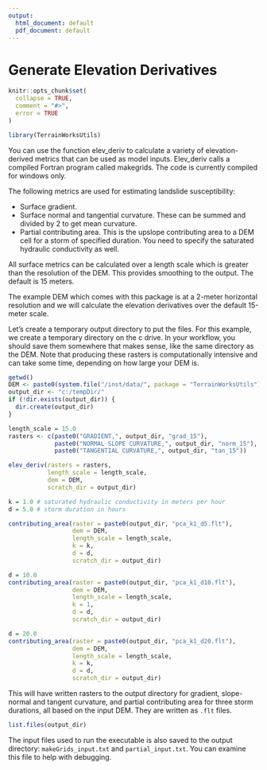 ```yaml
---
output:
  html_document: default
  pdf_document: default
---
```

# Generate Elevation Derivatives

```r
knitr::opts_chunk$set(
  collapse = TRUE,
  comment = "#>",
  error = TRUE
)
```

```r
library(TerrainWorksUtils)
```

You can use the function elev_deriv to calculate a variety of elevation-derived metrics
that can be used as model inputs. Elev_deriv calls a compiled Fortran program called makegrids.
The code is currently compiled for windows only. 

The following metrics are used for estimating landslide susceptibility: 

 * Surface gradient. 
 * Surface normal and tangential curvature. These can be summed and divided by 2 to get mean curvature.
 * Partial contributing area. This is the upslope contributing area to a DEM cell for a storm
   of specified duration. You need to specify the saturated hydraulic conductivity as well.

All surface metrics can be calculated over a length scale which is greater than the 
resolution of the DEM. This provides smoothing to the output. The default is 15 meters. 

The example DEM which comes with this package is at a 2-meter horizontal resolution and we will 
calculate the elevation derivatives over the default 15-meter scale. 

Let's create a temporary output directory to put the files. For this example, we create a temporary directory on the c drive. In your workflow, you should save them somewhere that makes sense, like the same directory as the DEM. Note that producing these rasters is computationally intensive and can take some time, depending on how large your DEM is. 

```r
getwd()
DEM <- paste0(system.file("/inst/data/", package = "TerrainWorksUtils"), "/elev_BigCrSmith.flt")
output_dir <- "c:/tempDir/"
if (!dir.exists(output_dir)) {
  dir.create(output_dir)
}

length_scale = 15.0
rasters <- c(paste0("GRADIENT,", output_dir, "grad_15"),
             paste0("NORMAL SLOPE CURVATURE,", output_dir, "norm_15"),
             paste0("TANGENTIAL CURVATURE,", output_dir, "tan_15"))

elev_deriv(rasters = rasters,
           length_scale = length_scale,
           dem = DEM,
           scratch_dir = output_dir)

k = 1.0 # saturated hydraulic conductivity in meters per hour
d = 5.0 # storm duration in hours

contributing_area(raster = paste0(output_dir, "pca_k1_d5.flt"),
                  dem = DEM, 
                  length_scale = length_scale, 
                  k = k, 
                  d = d, 
                  scratch_dir = output_dir)

d = 10.0
contributing_area(raster = paste0(output_dir, "pca_k1_d10.flt"),
                  dem = DEM, 
                  length_scale = length_scale, 
                  k = 1, 
                  d = d, 
                  scratch_dir = output_dir)

d = 20.0
contributing_area(raster = paste0(output_dir, "pca_k1_d20.flt"),
                  dem = DEM, 
                  length_scale = length_scale, 
                  k = k, 
                  d = d, 
                  scratch_dir = output_dir)
```

This will have written rasters to the output directory for gradient, slope-normal and tangent curvature, and partial contributing area for three storm durations, all based on the input DEM. They are written as
`.flt` files. 

```r
list.files(output_dir)
```

The input files used to run the executable is also saved to the output directory: 
`makeGrids_input.txt` and `partial_input.txt`. You can examine this file to help with debugging. 